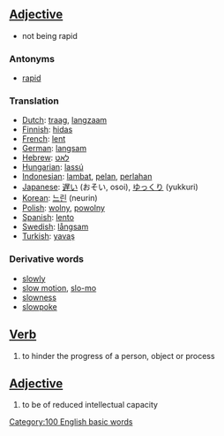 ==[[Adjective]]==

*not being rapid

===Antonyms===
*[[rapid]]

===Translation===
*[[Dutch]]: [[traag]], [[langzaam]]
*[[Finnish]]: [[hidas]]
*[[French]]: [[lent]]
*[[German]]: [[langsam]]
*[[Hebrew]]: [[לאט]]
*[[Hungarian]]: [[lassú]]
*[[Indonesian]]: [[lambat]], [[pelan]], [[perlahan]]
*[[Japanese]]: [[遅い]] (おそい, osoi), [[ゆっくり]] (yukkuri)
*[[Korean]]: [[느린]] (neurin)
*[[Polish]]: [[wolny]], [[powolny]]
*[[Spanish]]: [[lento]]
*[[Swedish]]: [[långsam]]
*[[Turkish]]: [[yavaş]]

===Derivative words===
*[[slowly]]
*[[slow motion]], [[slo-mo]]
*[[slowness]]
*[[slowpoke]]

==[[Verb]]==
#to hinder the progress of a person, object or process

==[[Adjective]]==
#to be of reduced intellectual capacity

[[Category:100 English basic words]]